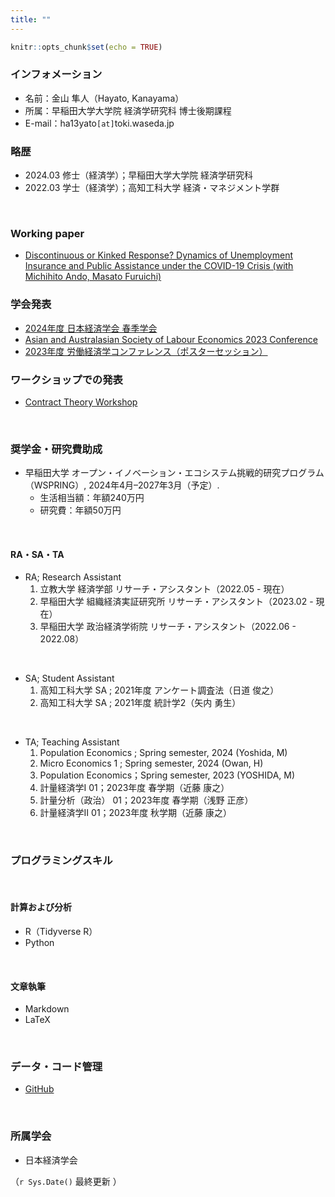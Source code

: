 ```yaml
---
title: ""
---
```


```r
knitr::opts_chunk$set(echo = TRUE)
```


<!-- Google tag (gtag.js) -->
<script async src="https://www.googletagmanager.com/gtag/js?id=G-FXEQV713CW"></script>
<script>
  window.dataLayer = window.dataLayer || [];
  function gtag(){dataLayer.push(arguments);}
  gtag('js', new Date());

  gtag('config', 'G-FXEQV713CW');
</script>

### インフォメーション

- 名前：金山 隼人（Hayato, Kanayama）
- 所属：早稲田大学大学院 経済学研究科 博士後期課程
- E-mail：ha13yato`[at]`toki.waseda.jp

### 略歴

- 2024.03 修士（経済学）；早稲田大学大学院 経済学研究科
- 2022.03 学士（経済学）；高知工科大学 経済・マネジメント学群

\ 

### Working paper

- [Discontinuous or Kinked Response? Dynamics of Unemployment Insurance and Public Assistance under the COVID-19 Crisis (with Michihito Ando, Masato Furuichi) ](https://papers.ssrn.com/sol3/papers.cfm?abstract_id=4617281)

### 学会発表

- [2024年度 日本経済学会 春季学会](https://confit.atlas.jp/guide/event/jea2024s/subject/2A204-07-04/tables?cryptoId=)
- [Asian and Australasian Society of Labour Economics 2023 Conference](https://virtual.oxfordabstracts.com/#/event/public/4290/submission/245)
- [2023年度 労働経済学コンファレンス（ポスターセッション）](https://sites.google.com/site/kansailabor/conference/26th?authuser=0)

### ワークショップでの発表

- [Contract Theory Workshop](https://sites.google.com/view/ctwz/)

\ 

### 奨学金・研究費助成

- 早稲田大学 オープン・イノベーション・エコシステム挑戦的研究プログラム（WSPRING）, 2024年4月--2027年3月（予定）.
  - 生活相当額：年額240万円
  - 研究費：年額50万円

\

#### RA・SA・TA

- RA; Research Assistant
	1. 立教大学 経済学部 リサーチ・アシスタント（2022.05 - 現在）
	1. 早稲田大学 組織経済実証研究所 リサーチ・アシスタント（2023.02 - 現在）
	1. 早稲田大学 政治経済学術院 リサーチ・アシスタント（2022.06 - 2022.08） 

\ 

- SA; Student Assistant
	1. 高知工科大学 SA ; 2021年度 アンケート調査法（日道 俊之）
	1. 高知工科大学 SA ; 2021年度 統計学2（矢内 勇生）
	
\	
	
- TA; Teaching Assistant
  1. Population Economics ; Spring semester, 2024 (Yoshida, M)
  1. Micro Economics 1 ; Spring semester, 2024 (Owan, H)
	1. Population Economics；Spring semester, 2023 (YOSHIDA, M)
	1. 計量経済学Ⅰ 01；2023年度 春学期（近藤 康之）
	1. 計量分析（政治） 01；2023年度 春学期（浅野 正彦）
	1. 計量経済学Ⅱ 01；2023年度 秋学期（近藤 康之）

\ 

### プログラミングスキル

\ 

#### 計算および分析


- R（Tidyverse R）
- Python

\ 

#### 文章執筆


- Markdown
- LaTeX

\ 

### データ・コード管理

- [GitHub](https://github.com/kanayama8810)

\ 

### 所属学会

- 日本経済学会

（`r Sys.Date()` 最終更新 ）
